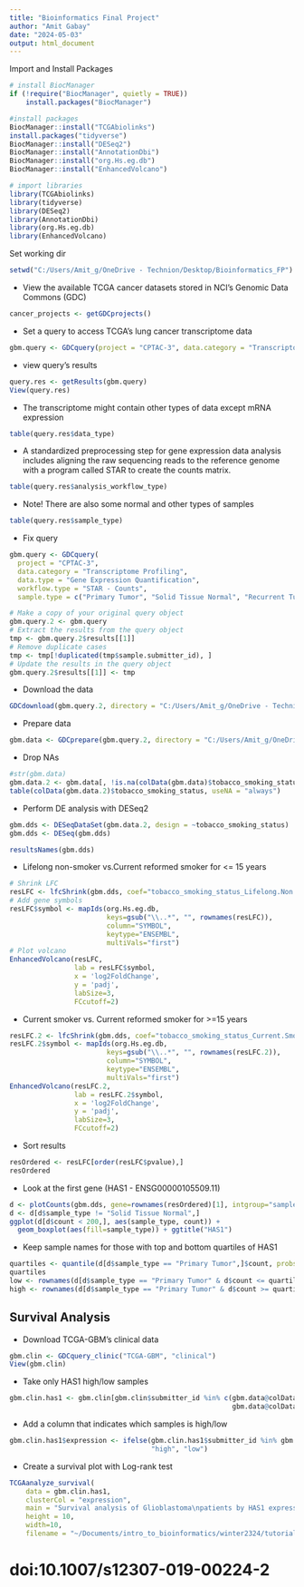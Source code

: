 ```yaml
---
title: "Bioinformatics Final Project"
author: "Amit Gabay"
date: "2024-05-03"
output: html_document
---
```


Import and Install Packages
```r
# install BiocManager
if (!require("BiocManager", quietly = TRUE))
    install.packages("BiocManager")

#install packages
BiocManager::install("TCGAbiolinks")
install.packages("tidyverse")
BiocManager::install("DESeq2")
BiocManager::install("AnnotationDbi")
BiocManager::install("org.Hs.eg.db")
BiocManager::install("EnhancedVolcano")

# import libraries
library(TCGAbiolinks)
library(tidyverse)
library(DESeq2)
library(AnnotationDbi)
library(org.Hs.eg.db)
library(EnhancedVolcano)
```

Set working dir
```r
setwd("C:/Users/Amit_g/OneDrive - Technion/Desktop/Bioinformatics_FP")
```

- View the available TCGA cancer datasets stored in NCI's Genomic Data Commons (GDC)
```r
cancer_projects <- getGDCprojects()
```

- Set a query to access TCGA's lung cancer transcriptome data
```r
gbm.query <- GDCquery(project = "CPTAC-3", data.category = "Transcriptome Profiling")
```

- view query's results
```r
query.res <- getResults(gbm.query)
View(query.res)
```

- The transcriptome might contain other types of data except mRNA expression
```r
table(query.res$data_type)
```

- A standardized preprocessing step for gene expression data analysis includes aligning the raw sequencing reads to the reference genome with a program called STAR to create the counts matrix.
```r
table(query.res$analysis_workflow_type)
```

- Note! There are also some normal and other types of samples
```r
table(query.res$sample_type)
```

- Fix query
```r
gbm.query <- GDCquery(
  project = "CPTAC-3", 
  data.category = "Transcriptome Profiling",
  data.type = "Gene Expression Quantification", 
  workflow.type = "STAR - Counts",
  sample.type = c("Primary Tumor", "Solid Tissue Normal", "Recurrent Tumor"))

# Make a copy of your original query object
gbm.query.2 <- gbm.query
# Extract the results from the query object
tmp <- gbm.query.2$results[[1]]
# Remove duplicate cases
tmp <- tmp[!duplicated(tmp$sample.submitter_id), ]
# Update the results in the query object
gbm.query.2$results[[1]] <- tmp
```

- Download the data
```r
GDCdownload(gbm.query.2, directory = "C:/Users/Amit_g/OneDrive - Technion/Desktop/Bioinformatics_FP")
```

- Prepare data
```r
gbm.data <- GDCprepare(gbm.query.2, directory = "C:/Users/Amit_g/OneDrive - Technion/Desktop/Bioinformatics_FP")
```

- Drop NAs
```r
#str(gbm.data)
gbm.data.2 <- gbm.data[, !is.na(colData(gbm.data)$tobacco_smoking_status)]
table(colData(gbm.data.2)$tobacco_smoking_status, useNA = "always")
```

- Perform DE analysis with DESeq2
```r
gbm.dds <- DESeqDataSet(gbm.data.2, design = ~tobacco_smoking_status)
gbm.dds <- DESeq(gbm.dds)
```

```r
resultsNames(gbm.dds)
```

- Lifelong non-smoker vs.Current reformed smoker for <= 15 years
```r
# Shrink LFC
resLFC <- lfcShrink(gbm.dds, coef="tobacco_smoking_status_Lifelong.Non.Smoker_vs_Current.Reformed.Smoker.for...or...15.yrs", type="apeglm")
# Add gene symbols
resLFC$symbol <- mapIds(org.Hs.eg.db,
                        keys=gsub("\\..*", "", rownames(resLFC)),
                        column="SYMBOL",
                        keytype="ENSEMBL",
                        multiVals="first")
# Plot volcano
EnhancedVolcano(resLFC,
                lab = resLFC$symbol,
                x = 'log2FoldChange',
                y = 'padj',
                labSize=3,
                FCcutoff=2)
```

- Current smoker vs. Current reformed smoker for >=15 years
```r
resLFC.2 <- lfcShrink(gbm.dds, coef="tobacco_smoking_status_Current.Smoker_vs_Current.Reformed.Smoker.for...or...15.yrs", type="apeglm")
resLFC.2$symbol <- mapIds(org.Hs.eg.db,
                        keys=gsub("\\..*", "", rownames(resLFC.2)),
                        column="SYMBOL",
                        keytype="ENSEMBL",
                        multiVals="first") 
EnhancedVolcano(resLFC.2,
                lab = resLFC.2$symbol,
                x = 'log2FoldChange',
                y = 'padj',
                labSize=3,
                FCcutoff=2)
```

- Sort results
```r
resOrdered <- resLFC[order(resLFC$pvalue),]
resOrdered
```

- Look at the first gene (HAS1 - ENSG00000105509.11)
```r
d <- plotCounts(gbm.dds, gene=rownames(resOrdered)[1], intgroup="sample_type", returnData=TRUE)
d <- d[d$sample_type != "Solid Tissue Normal",]
ggplot(d[d$count < 200,], aes(sample_type, count)) + 
  geom_boxplot(aes(fill=sample_type)) + ggtitle("HAS1")
``` 

- Keep sample names for those with top and bottom quartiles of HAS1
```r
quartiles <- quantile(d[d$sample_type == "Primary Tumor",]$count, probs = c(0.25, 0.75))
quartiles
low <- rownames(d[d$sample_type == "Primary Tumor" & d$count <= quartiles[1],])
high <- rownames(d[d$sample_type == "Primary Tumor" & d$count >= quartiles[2],])
```

## Survival Analysis

- Download TCGA-GBM's clinical data 
```r
gbm.clin <- GDCquery_clinic("TCGA-GBM", "clinical")
View(gbm.clin)
```

- Take only HAS1 high/low samples
```r
gbm.clin.has1 <- gbm.clin[gbm.clin$submitter_id %in% c(gbm.data@colData[high,]$submitter_id,
                                                       gbm.data@colData[low,]$submitter_id),]
```

- Add a column that indicates which samples is high/low
```r
gbm.clin.has1$expression <- ifelse(gbm.clin.has1$submitter_id %in% gbm.data@colData[high,]$submitter_id,
                                   "high", "low")
```

- Create a survival plot with Log-rank test
```r
TCGAanalyze_survival(
    data = gbm.clin.has1,
    clusterCol = "expression",
    main = "Survival analysis of Glioblastoma\npatients by HAS1 expression",
    height = 10,
    width=10,
    filename = "~/Documents/intro_to_bioinformatics/winter2324/tutorial_9/KM_curv_HAS1.pdf")
```

# doi:10.1007/s12307-019-00224-2

